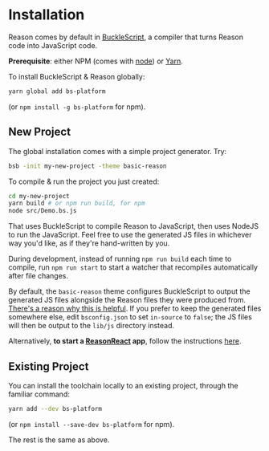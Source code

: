 
# Installation

Reason comes by default in [BuckleScript](/docs/reason-compiler/latest/introduction), a compiler that turns Reason code into JavaScript code.

**Prerequisite**: either NPM (comes with [node](https://nodejs.org/en/)) or [Yarn](https://yarnpkg.com/en/).

To install BuckleScript & Reason globally:

```sh
yarn global add bs-platform
```

(or `npm install -g bs-platform` for npm).

## New Project

The global installation comes with a simple project generator. Try:

```sh
bsb -init my-new-project -theme basic-reason
```

To compile & run the project you just created:

```sh
cd my-new-project
yarn build # or npm run build, for npm
node src/Demo.bs.js
```

That uses BuckleScript to compile Reason to JavaScript, then uses NodeJS to run the JavaScript. Feel free to use the generated JS files in whichever way you'd like, as if they're hand-written by you.

During development, instead of running `npm run build` each time to compile, run `npm run start` to start a watcher that recompiles automatically after file changes.

By default, the `basic-reason` theme configures BuckleScript to output the generated JS files alongside the Reason files they were produced from. [There's a reason why this is helpful](/docs/reason-compiler/latest/build-overview#Tips%20&%20Tricks ). If you prefer to keep the generated files somewhere else, edit `bsconfig.json` to set `in-source` to `false`; the JS files will then be output to the `lib/js` directory instead.

Alternatively, **to start a [ReasonReact](https://reasonml.github.io/reason-react/docs/en/installation.html) app**, follow the instructions [here](https://reasonml.github.io/reason-react/docs/en/installation).

## Existing Project

You can install the toolchain locally to an existing project, through the familiar command:

```sh
yarn add --dev bs-platform
```

(or `npm install --save-dev bs-platform` for npm).

The rest is the same as above.
